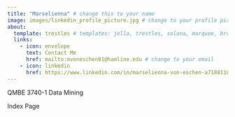 ```yaml
---
title: "Marselienna" # change this to your name
image: images/linkedin_profile_picture.jpg # change to your profile pic
about:
  template: trestles # templates: jolla, trestles, solana, marquee, broadside
  links: 
    - icon: envelope
      text: Contact Me
      href: mailto:mvoneschen01@hamline.edu # change to your email
    - icon: linkedin
      href: https://www.linkedin.com/in/marselienna-von-eschen-a7188118b/ 
---
```


QMBE 3740-1 Data Mining

Index Page
